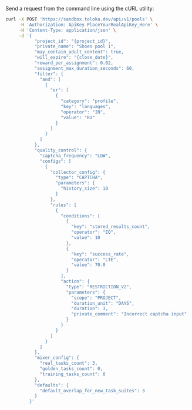 Send a request from the command line using the cURL utility:

```bash
curl -X POST 'https://sandbox.toloka.dev/api/v1/pools' \
     -H 'Authorization: ApiKey PlaceYourRealApiKey_Here' \
     -H 'Content-Type: application/json' \
     -d '{
           "project_id": "{project_id}",
           "private_name": "Shoes pool 1",
           "may_contain_adult_content": true,
           "will_expire": "{close_date}",
           "reward_per_assignment": 0.02,
           "assignment_max_duration_seconds": 60,
           "filter": {
             "and": [
               {
                 "or": [
                   {
                     "category": "profile",
                     "key": "languages",
                     "operator": "IN",
                     "value": "RU"
                   }
                 ]
               }
             ]
           },
           "quality_control": {
             "captcha_frequency": "LOW",
             "configs": [
               {
                 "collector_config": {
                   "type": "CAPTCHA",
                   "parameters": {
                     "history_size": 10
                   }
                 },
                 "rules": [
                   {
                     "conditions": [
                       {
                         "key": "stored_results_count",
                         "operator": "EQ",
                         "value": 10
                       },
                       {
                         "key": "success_rate",
                         "operator": "LTE",
                         "value": 70.0
                       }
                     ],
                     "action": {
                       "type": "RESTRICTION_V2",
                       "parameters": {
                         "scope": "PROJECT",
                         "duration_unit": "DAYS",
                         "duration": 3,
                         "private_comment": "Incorrect captcha input"
                       }
                     }
                   }
                 ]
               }
             ]
           },
           "mixer_config": {
             "real_tasks_count": 3,
             "golden_tasks_count": 0,
             "training_tasks_count": 0
           },
           "defaults": {
             "default_overlap_for_new_task_suites": 3
           }
         }'
```
